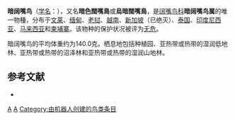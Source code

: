 {{Speciesbox
| taxon = Corydon sumatranus
| binomial_authority = （[[斯坦福·莱佛士|Raffles]], 1822）
| image = Dusky Broadbills.jpg
| image_width = 260px
| status = LC | status_system = IUCN3.1
| status_ref = <ref>{{IUCN|id=22698724 |title=''Corydon sumatranus'' |assessors=[[BirdLife_International|BirdLife International]] |version=2019.2 |year=2016 |accessdate=1 October 2016}} 数据库資料包含說明此物種被編入無危級別的原因</ref> 
| parent_authority = [[勒內-普里梅韋勒·萊松|Lesson]], 1828 
| synonyms = 
* ''Coracias sumatranus''<br /><small>Raffles, 1822</small>
}}

'''暗阔嘴鸟'''（[[学名|学名]]：{{lang|la|''Corydon sumatranus''}}），又名'''暗色闊嘴鳥'''或'''烏暗闊嘴鳥'''，是[[阔嘴鸟科|阔嘴鸟科]]'''暗阔嘴鸟属'''的唯一物種，分布于[[文莱|文莱]]、[[缅甸|缅甸]]、[[老挝|老挝]]、[[越南|越南]]、[[新加坡|新加坡]]（已绝灭）、[[泰国|泰国]]、[[印度尼西亚|印度尼西亚]]、[[马来西亚|马来西亚]]和[[柬埔寨|柬埔寨]]。该物种的保护状况被评为[[无危|无危]]。

暗阔嘴鸟的平均体重约为140.0克。栖息地包括种植园、亚热带或热带的湿润低地林、亚热带或热带的沼泽林和亚热带或热带的湿润山地林。

== 参考文献 ==
{{commonscat|Corydon sumatranus}}
*{{cite web|url=http://www.birdlife.org/datazone/speciesfactsheet.php?id=4029&m=0|title=Corydon sumatranus|publisher=[[国际鸟盟|BirdLife.org]]|accessdate=2011-06-27}}

{{Taxonbar}}
[[Category:_1822年描述的鸟类|A]]
[[Category:阔嘴鸟科|A]]
[[Category:由机器人创建的鸟类条目|Category:由机器人创建的鸟类条目]]